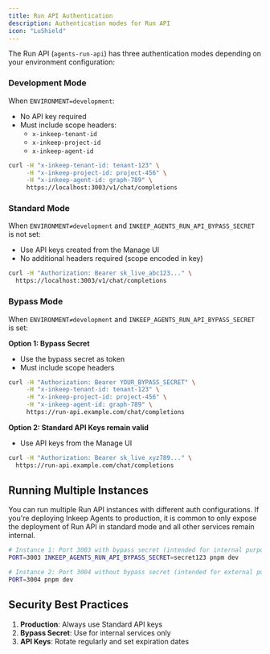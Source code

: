 ```yaml
---
title: Run API Authentication
description: Authentication modes for Run API
icon: "LuShield"
---
```


The Run API (`agents-run-api`) has three authentication modes depending on your environment configuration:

### Development Mode

When `ENVIRONMENT=development`:

- No API key required
- Must include scope headers:
  - `x-inkeep-tenant-id`
  - `x-inkeep-project-id`
  - `x-inkeep-agent-id`

```bash
curl -H "x-inkeep-tenant-id: tenant-123" \
     -H "x-inkeep-project-id: project-456" \
     -H "x-inkeep-agent-id: graph-789" \
     https://localhost:3003/v1/chat/completions
```

### Standard Mode

When `ENVIRONMENT≠development` and `INKEEP_AGENTS_RUN_API_BYPASS_SECRET` is not set:

- Use API keys created from the Manage UI
- No additional headers required (scope encoded in key)

```bash
curl -H "Authorization: Bearer sk_live_abc123..." \
  https://localhost:3003/v1/chat/completions
```

### Bypass Mode

When `ENVIRONMENT≠development` and `INKEEP_AGENTS_RUN_API_BYPASS_SECRET` is set:

**Option 1: Bypass Secret**

- Use the bypass secret as token
- Must include scope headers

```bash
curl -H "Authorization: Bearer YOUR_BYPASS_SECRET" \
     -H "x-inkeep-tenant-id: tenant-123" \
     -H "x-inkeep-project-id: project-456" \
     -H "x-inkeep-agent-id: graph-789" \
     https://run-api.example.com/chat/completions
```

**Option 2: Standard API Keys remain valid**

- Use API keys from the Manage UI

```bash
curl -H "Authorization: Bearer sk_live_xyz789..." \
  https://run-api.example.com/chat/completions
```

## Running Multiple Instances

You can run multiple Run API instances with different auth configurations. If you're deploying Inkeep Agents to production, it is common to only expose the deployment of Run API in standard mode and all other services remain internal.

```bash
# Instance 1: Port 3003 with bypass secret (intended for internal purposes)
PORT=3003 INKEEP_AGENTS_RUN_API_BYPASS_SECRET=secret123 pnpm dev

# Instance 2: Port 3004 without bypass secret (intended for external purposes)
PORT=3004 pnpm dev
```

## Security Best Practices

1. **Production**: Always use Standard API keys
2. **Bypass Secret**: Use for internal services only
3. **API Keys**: Rotate regularly and set expiration dates
